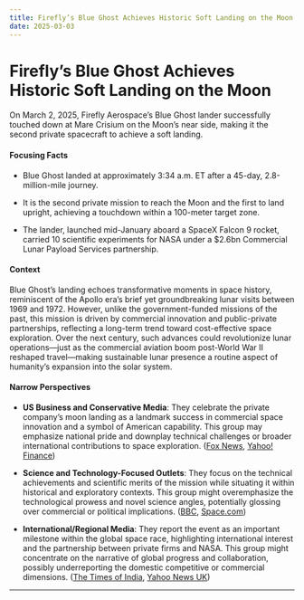 ```yaml
---
title: Firefly’s Blue Ghost Achieves Historic Soft Landing on the Moon
date: 2025-03-03
---
```


# Firefly’s Blue Ghost Achieves Historic Soft Landing on the Moon

On March 2, 2025, Firefly Aerospace’s Blue Ghost lander successfully touched down at Mare Crisium on the Moon’s near side, making it the second private spacecraft to achieve a soft landing.

#### Focusing Facts

- Blue Ghost landed at approximately 3:34 a.m. ET after a 45-day, 2.8-million-mile journey.

- It is the second private mission to reach the Moon and the first to land upright, achieving a touchdown within a 100-meter target zone.

- The lander, launched mid-January aboard a SpaceX Falcon 9 rocket, carried 10 scientific experiments for NASA under a $2.6bn Commercial Lunar Payload Services partnership.

#### Context

Blue Ghost’s landing echoes transformative moments in space history, reminiscent of the Apollo era’s brief yet groundbreaking lunar visits between 1969 and 1972. However, unlike the government-funded missions of the past, this mission is driven by commercial innovation and public-private partnerships, reflecting a long-term trend toward cost-effective space exploration. Over the next century, such advances could revolutionize lunar operations—just as the commercial aviation boom post-World War II reshaped travel—making sustainable lunar presence a routine aspect of humanity’s expansion into the solar system.

#### Narrow Perspectives

- **US Business and Conservative Media**: They celebrate the private company’s moon landing as a landmark success in commercial space innovation and a symbol of American capability. This group may emphasize national pride and downplay technical challenges or broader international contributions to space exploration. ([Fox News](https://www.foxnews.com/science/private-lunar-lander-blue-ghost-lands-moon-equipment-nasa), [Yahoo! Finance](https://finance.yahoo.com/news/us-firm-fireflys-blue-ghost-074257088.html))

- **Science and Technology-Focused Outlets**: They focus on the technical achievements and scientific merits of the mission while situating it within historical and exploratory contexts. This group might overemphasize the technological prowess and novel science angles, potentially glossing over commercial or political implications. ([BBC](https://www.bbc.com/news/articles/cd9208qv1kzo), [Space.com](https://www.space.com/space-exploration/private-spaceflight/firefly-blue-ghost-moon-landing-what-time-livestream))

- **International/Regional Media**: They report the event as an important milestone within the global space race, highlighting international interest and the partnership between private firms and NASA. This group might concentrate on the narrative of global progress and collaboration, possibly underreporting the domestic competitive or commercial dimensions. ([The Times of India](https://timesofindia.indiatimes.com/etimes/trending/nasas-private-blue-ghost-spacecraft-poised-for-moon-landing-today-where-and-when-to-watch/articleshow/118659537.cms), [Yahoo News UK](https://uk.news.yahoo.com/private-lunar-lander-blue-ghost-094019229.html))

---
